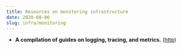 ```yaml
---
title: Resources on monitoring infrastructure
date: 2020-08-06
slug: infra/monitoring
---
```


* **A compilation of guides on logging, tracing, and metrics.** ([http](https://techbeacon.com/enterprise-it/monitoring-demystified-guide-logging-tracing-metrics))
